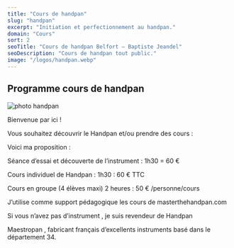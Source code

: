 ```yaml
---
title: "Cours de handpan"
slug: "handpan"
excerpt: "Initiation et perfectionnement au handpan."
domain: "Cours"
sort: 2
seoTitle: "Cours de handpan Belfort — Baptiste Jeandel"
seoDescription: "Cours de handpan tout public."
image: "/logos/handpan.webp"
---
```

## Programme cours de handpan

![photo handpan](/images/handpan-collection.webp)

Bienvenue par ici !

Vous souhaitez découvrir le Handpan et/ou prendre des cours :

Voici ma proposition :

Séance d’essai et découverte de l’instrument : 1h30 = 60 €

Cours individuel de Handpan : 1h30 : 60 € TTC

Cours en groupe (4 élèves maxi) 2 heures : 50 € /personne/cours

J’utilise comme support pédagogique les cours de masterthehandpan.com

Si vous n’avez pas d’instrument , je suis revendeur de Handpan

Maestropan , fabricant français d’excellents instruments basé dans le département 34.